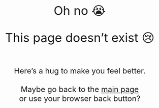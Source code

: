 <br>
<br>
<br>
<br>

<div style="font-size: 2.4rem; text-align: center">
Oh no 😭

This page doesn't exist 😢
</div>

<div style="font-size: 1.5rem; text-align: center">
<br>
Here's a hug to make you feel better.
<br>
<br>
Maybe go back to the <a href="https://dhsi-2025.netlify.app/">main page</a><br>
or use your browser back button?
</div>
